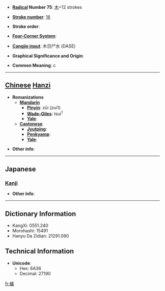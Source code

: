 * '''[[Wiktionary:Chinese radical index| Radical]] Number 75''': [[Wiktionary:Chinese radical index 木|木]]+12 strokes

* '''[[Wiktionary:Chinese total strokes index|Stroke number]]''': [[Wiktionary:Chinese total strokes index 16|16]]

* '''Stroke order''': 

* '''[[Wiktionary:Chinese four corner index|Four-Corner System]]''': 

* '''[[Wiktionary:Chinese Cangjie index|Cangjie input]]''': 木日尸水 (DASE)

* '''Graphical Significance and Origin''': 

* '''Common Meaning''': c

----

== [[Chinese]] [[Hanzi]] ==

* '''Romanizations'''
** '''[[Mandarin]]'''
*** '''[[Pinyin]]''': zūi (zui1)
*** '''[[Wade-Giles]]''': tsui<sup>1</sup>
*** '''[[Yale]]''': 
** '''[[Cantonese]]'''
*** '''[[Jyutping]]''':
*** '''[[Penkyamp]]''': 
*** '''[[Yale]]''': 

* '''Other info''': 

----

==Japanese==
===[[Kanji]]===
{{kanji|on readings=[[さい]] (sai)
|kun readings=[[ふし]] (fushi)
}}

* '''Other info''':  

----

== Dictionary Information ==

* KangXi: 0551.240
* Morohashi: 15491
* Hanyu Da Zidian: 21291.080

== Technical Information ==

* '''Unicode''':
** Hex: 6A36
** Decimal: 27190

[[fr:樶]]